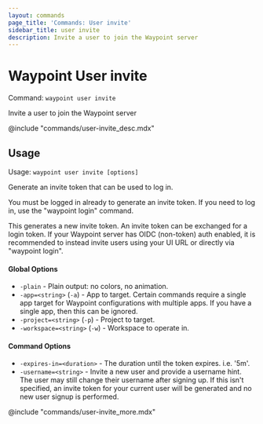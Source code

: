```yaml
---
layout: commands
page_title: 'Commands: User invite'
sidebar_title: user invite
description: Invite a user to join the Waypoint server
---
```


# Waypoint User invite

Command: `waypoint user invite`

Invite a user to join the Waypoint server

@include "commands/user-invite_desc.mdx"

## Usage

Usage: `waypoint user invite [options]`

Generate an invite token that can be used to log in.

You must be logged in already to generate an invite token. If you need to
log in, use the "waypoint login" command.

This generates a new invite token. An invite token can be exchanged for
a login token. If your Waypoint server has OIDC (non-token) auth enabled,
it is recommended to instead invite users using your UI URL or directly
via "waypoint login".

#### Global Options

- `-plain` - Plain output: no colors, no animation.
- `-app=<string>` (`-a`) - App to target. Certain commands require a single app target for Waypoint configurations with multiple apps. If you have a single app, then this can be ignored.
- `-project=<string>` (`-p`) - Project to target.
- `-workspace=<string>` (`-w`) - Workspace to operate in.

#### Command Options

- `-expires-in=<duration>` - The duration until the token expires. i.e. '5m'.
- `-username=<string>` - Invite a new user and provide a username hint. The user may still change their username after signing up. If this isn't specified, an invite token for your current user will be generated and no new user signup is performed.

@include "commands/user-invite_more.mdx"

